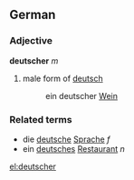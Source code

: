 {{see|Deutscher}}
==German==

===Adjective===
'''deutscher''' ''m''

#male form of [[deutsch]]
#:ein deutscher [[Wein]]

===Related terms===
*die [[deutsche]] [[Sprache]] ''f''
*ein [[deutsches]] [[Restaurant]] ''n''

[[el:deutscher]]